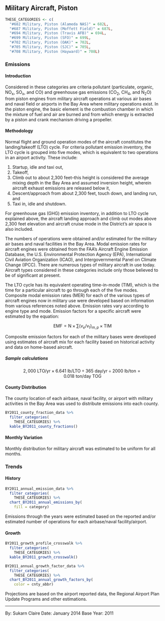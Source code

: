 ## Military Aircraft, Piston

```r
THESE_CATEGORIES <- c(
  "#682 Military, Piston (Alameda NAS)" = 682L,
  "#687 Military, Piston (Moffett Field)" = 687L,
  "#694 Military, Piston (Travis AFB)" = 694L,
  "#699 Military, Piston (SFO)" = 699L,
  "#702 Military, Piston (OAK)" = 702L,
  "#705 Military, Piston (SJC)" = 705L,
  "#708 Military, Piston (Hayward)" = 708L)
```

### Emissions 

#### Introduction {-}

Considered in these categories are criteria pollutant (particulate, organic, NO~x~, SO~x~, and CO) and greenhouse gas emissions (CO~2~, CH~4~, and N~2~O) from piston engines from military aircraft operations at various air bases and naval field or airports in the Bay Area where military operations exist. In the piston engine, the basic element is the combustion chamber in which the mixture of fuel and air are burned and from which energy is extracted by a piston and crank mechanism driving a propeller.

#### Methodology {-}

Normal flight and ground operation modes of the aircraft constitutes the landing/takeoff (LTO) cycle. For criteria pollutant emission inventory, the LTO cycle is grouped into five modes, which is equivalent to two operations in an airport activity. These include:

1. Startup, idle and taxi out,
2. Takeoff,
3. Climb out to about 2,300 feet--this height is considered the average mixing
depth in the Bay Area and assumed inversion height, wherein aircraft exhaust
emissions are released below it,
4. Descent/approach from about 2,300 feet, touch down, and landing run, and
5. Taxi in, idle and shutdown.

For greenhouse gas (GHG) emission inventory, in addition to LTO cycle explained above, the aircraft landing approach and climb out modes above 2,300 feet elevation and aircraft cruise mode in the District’s air space is also included.

The numbers of operations were obtained and/or estimated for the military air bases and naval facilities in the Bay Area. Modal emission rates for aircraft engines were obtained from the FAA’s Aircraft Engine Emission Database, the U.S. Environmental Protection Agency (EPA), International Civil Aviation Organization (ICAO), and Intergovernmental Panel on Climate Change (IPCC). There are numerous types of military aircraft in use today. Aircraft types considered in these categories include only those believed to be of significant at present.

The LTO cycle has its equivalent operating time-in-mode (TIM), which is the time for a particular aircraft to go through each of the five modes. Composite modal emission rates (MER) for each of the various types of aircraft engines now in military use were developed based on information from various references noted above. Emission rates vary according to engine type and mode. Emission factors for a specific aircraft were estimated by the equation:

$$
\text{EMF} = \text{N} \times \sum{\left( v_e / v_t \right)_{m,p}} \times \text{TIM}
$$

Composite emission factors for each of the military bases were developed using estimates of aircraft mix for each facility based on historical activity and data on home-based aircraft.

##### Sample calculations {-} 

$$
2,000\ \text{LTO/yr} \times 6.641\ \text{lb/LTO} \div 365\ \text{day/yr} \div \text{2000 lb/ton} = 0.018\ \text{ton/day}\ \text{TOG}
$$

#### County Distribution {-}

The county location of each airbase, naval facility, or airport with military activities in the Bay Area was used to distribute emissions into each county.

```r
BY2011_county_fraction_data %>%
  filter_categories(
    THESE_CATEGORIES) %>%
  kable_BY2011_county_fractions()
```

#### Monthly Variation {-}

Monthly distribution for military aircraft was estimated to be uniform for all months.

### Trends

#### History {-}

```r
BY2011_annual_emission_data %>%
  filter_categories(
    THESE_CATEGORIES) %>%
  chart_BY2011_annual_emissions_by(
    fill = category)
```

Emissions through the years were estimated based on the reported and/or estimated number of operations for each airbase/naval facility/airport.

#### Growth {-}

```r
BY2011_growth_profile_crosswalk %>%
  filter_categories(
    THESE_CATEGORIES) %>%
  kable_BY2011_growth_crosswalk()
```

```r
BY2011_annual_growth_factor_data %>%
  filter_categories(
    THESE_CATEGORIES) %>%
  chart_BY2011_annual_growth_factors_by(
    color = cnty_abbr) 
```

Projections are based on the airport reported data, the Regional Airport Plan Update Programs and other estimations.

***

By: Sukarn Claire 
Date: January 2014 
Base Year: 2011
